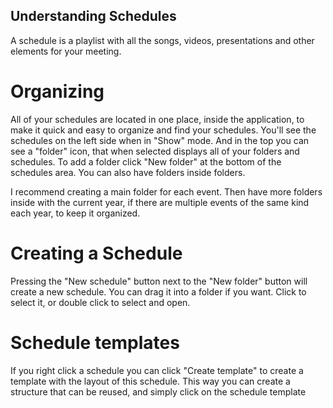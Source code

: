 ## Understanding Schedules

A schedule is a playlist with all the songs, videos, presentations and other elements for your meeting.

# Organizing

All of your schedules are located in one place, inside the application, to make it quick and easy to organize and find your schedules. You'll see the schedules on the left side when in "Show" mode. And in the top you can see a "folder" icon, that when selected displays all of your folders and schedules. To add a folder click "New folder" at the bottom of the schedules area. You can also have folders inside folders.

<CardGroup cols="1">
  <Card title="TIP">
        I recommend creating a main folder for each event. Then have more folders inside with the current year, if there are multiple events of the same kind each year, to keep it organized.
  </Card>
</CardGroup>

# Creating a Schedule

Pressing the "New schedule" button next to the "New folder" button will create a new schedule. You can drag it into a folder if you want. Click to select it, or double click to select and open.

# Schedule templates

If you right click a schedule you can click "Create template" to create a template with the layout of this schedule. This way you can create a structure that can be reused, and simply click on the schedule template 